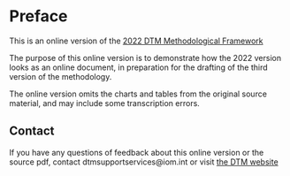 # Preface {.unnumbered}
This is an online version of the [2022 DTM Methodological Framework](https://dtm.iom.int/sites/g/files/tmzbdl1461/files/DTM%20Methodological%20Framework%20-%202nd%20Edition%202022_0.pdf)

The purpose of this online version is to demonstrate how the 2022 version looks as an online document, in preparation for the drafting of the third version of the methodology.

The online version omits the charts and tables from the original source material, and may include some transcription errors.

## Contact
If you have any questions of feedback about this online version or the source pdf, contact dtmsupportservices@iom.int or visit [the DTM website](https://dtm.iom.int)

<!-- ## Testing
This section is to illustrative Quaurto features and is not part of the documentation.

:::{.callout-note}
Note that there are five types of callouts, including: 
`note`, `tip`, `warning`, `caution`, and `important`.
:::

::: {.border}
This content can be styled with a border
:::

test 

::: {.bg-primary}
This content can be styled with a background
:::

> Blockquotes are possible too -->
